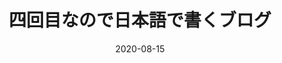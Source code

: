 ---
title: 四回目なので日本語で書くブログ
slug: my-fourth-post
date: 2020-08-15
fatureImage: gaming4.jpg
excerpt: 四回目のテストは美女です。ネタ切れです。四回目のテストは美女です。ネタ切れです。四回目のテストは美女です。ネタ切れです。
---